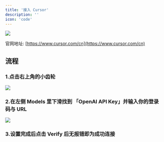 ```yaml
---
title: '接入 Cursor'
description: ''
icon: 'code'
---
```


<img src="/images/cursor/cursor-icon.jpg" />

官网地址: [https://www.cursor.com/cn](https://www.cursor.com/cn)

## 流程

### 1.点击右上角的小齿轮

<img src="/images/cursor/step-1.jpg" />

### 2.在左侧 Models 里下滑找到 「OpenAI API Key」并输入你的登录码与 URL

<img src="/images/cursor/step-2.jpg" />

### 3.设置完成后点击 Verify 后无报错即为成功连接
